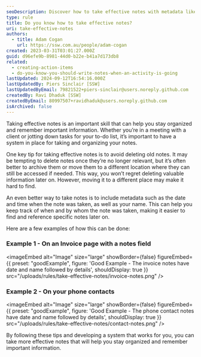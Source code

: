 ```yaml
---
seoDescription: Discover how to take effective notes with metadata like date and name for better organization and easy retrieval.
type: rule
title: Do you know how to take effective notes?
uri: take-effective-notes
authors:
  - title: Adam Cogan
    url: https://ssw.com.au/people/adam-cogan
created: 2023-03-31T03:01:27.000Z
guid: d96efe9b-8981-44d0-b22e-b41a7d173db8
related:
  - creating-action-items
  - do-you-know-you-should-write-notes-when-an-activity-is-going
lastUpdated: 2024-09-12T16:54:16.000Z
lastUpdatedBy: Piers Sinclair [SSW]
lastUpdatedByEmail: 79821522+piers-sinclair@users.noreply.github.com
createdBy: Ravi Dhaduk [SSW]
createdByEmail: 80997507+ravidhaduk@users.noreply.github.com
isArchived: false
---
```

Taking effective notes is an important skill that can help you stay organized and remember important information. Whether you’re in a meeting with a client or jotting down tasks for your to-do list, it’s important to have a system in place for taking and organizing your notes.

One key tip for taking effective notes is to avoid deleting old notes. It may be tempting to delete notes once they’re no longer relevant, but it’s often better to archive them or move them to a different location where they can still be accessed if needed. This way, you won’t regret deleting valuable information later on. However, moving it to a different place may make it hard to find.

An even better way to take notes is to include metadata such as the date and time when the note was taken, as well as your name. This can help you keep track of when and by whom the note was taken, making it easier to find and reference specific notes later on.

Here are a few examples of how this can be done:

### Example 1 - On an Invoice page with a notes field

<imageEmbed
  alt="Image"
  size="large"
  showBorder={false}
  figureEmbed={{
    preset: "goodExample",
    figure: 'Good Example - The invoice notes have date and name followed by details',
    shouldDisplay: true
  }}
  src="/uploads/rules/take-effective-notes/invoice-notes.png"
/>

### Example 2 - On your phone contacts

<imageEmbed
  alt="Image"
  size="large"
  showBorder={false}
  figureEmbed={{
    preset: "goodExample",
    figure: 'Good Example - The phone contact notes have date and name followed by details',
    shouldDisplay: true
  }}
  src="/uploads/rules/take-effective-notes/contact-notes.png"
/>

By following these tips and developing a system that works for you, you can take more effective notes that will help you stay organized and remember important information.
